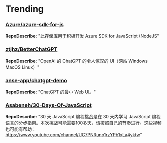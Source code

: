 # Trending

### [Azure/azure-sdk-for-js](https://github.com/Azure/azure-sdk-for-js)
**RepoDescribe:** "此存储库用于积极开发 Azure SDK for JavaScript (NodeJS"
  

### [ztjhz/BetterChatGPT](https://github.com/ztjhz/BetterChatGPT)
**RepoDescribe:** "OpenAI 的 ChatGPT 的令人惊叹的 UI（网站 Windows MacOS Linux）"
  

### [anse-app/chatgpt-demo](https://github.com/anse-app/chatgpt-demo)
**RepoDescribe:** "ChatGPT 的最小 Web UI。"
  

### [Asabeneh/30-Days-Of-JavaScript](https://github.com/Asabeneh/30-Days-Of-JavaScript)
**RepoDescribe:** "30 天 JavaScript 编程挑战是在 30 天内学​​习 JavaScript 编程语言的分步指南。本次挑战可能需要100多天，请按照自己的节奏进行。这些视频也可能有帮助：https://www.youtube.com/channel/UC7PNRuno1rzYPb1xLa4yktw"
  

